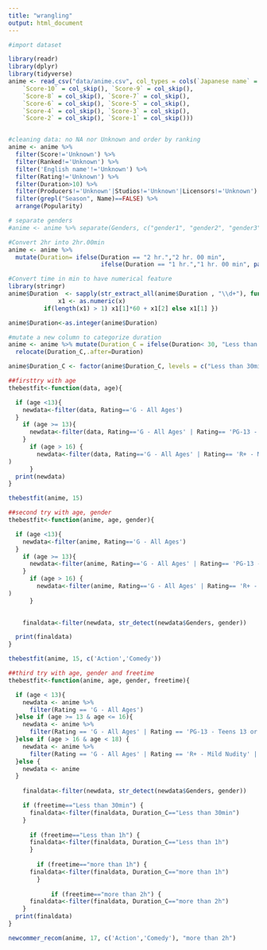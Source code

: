 ```yaml
---
title: "wrangling"
output: html_document
---
```


```r
#import dataset

library(readr)
library(dplyr)
library(tidyverse)
anime <- read_csv("data/anime.csv", col_types = cols(`Japanese name` = col_skip(), 
    `Score-10` = col_skip(), `Score-9` = col_skip(), 
    `Score-8` = col_skip(), `Score-7` = col_skip(), 
    `Score-6` = col_skip(), `Score-5` = col_skip(), 
    `Score-4` = col_skip(), `Score-3` = col_skip(), 
    `Score-2` = col_skip(), `Score-1` = col_skip()))


#cleaning data: no NA nor Unknown and order by ranking
anime <- anime %>%
  filter(Score!='Unknown') %>%
  filter(Ranked!='Unknown') %>% 
  filter('English name'!='Unknown') %>%
  filter(Rating!='Unknown') %>%
  filter(Duration>10) %>%
  filter(Producers!='Unknown'|Studios!='Unknown'|Licensors!='Unknown') %>%
  filter(grepl("Season", Name)==FALSE) %>%
  arrange(Popularity)

# separate genders
#anime <- anime %>% separate(Genders, c("gender1", "gender2", "gender3", "gender4","gender5", "gender6"), sep=",")

#Convert 2hr into 2hr.00min
anime <- anime %>%
  mutate(Duration= ifelse(Duration == "2 hr.","2 hr. 00 min",
                          ifelse(Duration == "1 hr.","1 hr. 00 min", paste0(Duration))))

#Convert time in min to have numerical feature
library(stringr)
anime$Duration  <- sapply(str_extract_all(anime$Duration , "\\d+"), function(x) {
              x1 <- as.numeric(x)
          if(length(x1) > 1) x1[1]*60 + x1[2] else x1[1] })

anime$Duration<-as.integer(anime$Duration)

#mutate a new column to categorize duration
anime <- anime %>% mutate(Duration_C = ifelse(Duration< 30, "Less than 30min", ifelse(Duration>= 30 & Duration < 60, "Less than 1h",ifelse(Duration>= 60 & Duration < 120,"more than 1h","more than 2h"))))%>%
  relocate(Duration_C,.after=Duration)

anime$Duration_C <- factor(anime$Duration_C, levels = c("Less than 30min", "Less than 1h", "more than 1h","more than 2h"))
```

```r
##firsttry with age
thebestfit<-function(data, age){

  if (age <13){
    newdata<-filter(data, Rating=='G - All Ages')
  }
    if (age >= 13){
      newdata<-filter(data, Rating=='G - All Ages' | Rating== 'PG-13 - Teens 13 or older')
    }
      if (age > 16) {
        newdata<-filter(data, Rating=='G - All Ages' | Rating== 'R+ - Mild Nudity' |  Rating== 'R - 17+ (violence & profanity)'
)
      }
  print(newdata)
}

thebestfit(anime, 15)
```

```r
##second try with age, gender 
thebestfit<-function(anime, age, gender){

  if (age <13){
    newdata<-filter(anime, Rating=='G - All Ages')
  }
    if (age >= 13){
      newdata<-filter(anime, Rating=='G - All Ages' | Rating== 'PG-13 - Teens 13 or older')
    }
      if (age > 16) {
        newdata<-filter(anime, Rating=='G - All Ages' | Rating== 'R+ - Mild Nudity' |  Rating== 'R - 17+ (violence & profanity)'
)
      }
  

    finaldata<-filter(newdata, str_detect(newdata$Genders, gender))

  print(finaldata)
}

thebestfit(anime, 15, c('Action','Comedy'))
```


```r
##third try with age, gender and freetime 
thebestfit<-function(anime, age, gender, freetime){

  if (age < 13){
    newdata <- anime %>%
      filter(Rating == 'G - All Ages')
  }else if (age >= 13 & age <= 16){
    newdata <- anime %>%
      filter(Rating == 'G - All Ages' | Rating == 'PG-13 - Teens 13 or older')
  }else if (age > 16 & age < 18) {
    newdata <- anime %>%
      filter(Rating == 'G - All Ages' | Rating == 'R+ - Mild Nudity' |  Rating == 'R - 17+ (violence & profanity)')
  }else {
    newdata <- anime 
  }
  
    finaldata<-filter(newdata, str_detect(newdata$Genders, gender))

    if (freetime=="Less than 30min") {
      finaldata<-filter(finaldata, Duration_C=="Less than 30min")
    }
    
      if (freetime=="Less than 1h") {
      finaldata<-filter(finaldata, Duration_C=="Less than 1h")
      }
    
        if (freetime=="more than 1h") {
      finaldata<-filter(finaldata, Duration_C=="more than 1h")
        }
    
            if (freetime=="more than 2h") {
      finaldata<-filter(finaldata, Duration_C=="more than 2h")
    }
  print(finaldata)
}

newcommer_recom(anime, 17, c('Action','Comedy'), "more than 2h")
```
